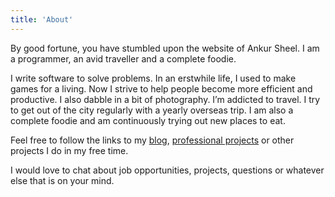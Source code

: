 ```yaml
---
title: 'About'
---
```


By good fortune, you have stumbled upon the website of Ankur Sheel. I am a programmer, an avid traveller and a complete
foodie.

I write software to solve problems. In an erstwhile life, I used to make games for a living. Now I strive to help people
become more efficient and productive. I also dabble in a bit of photography. I’m addicted to travel. I try to get out of
the city regularly with a yearly overseas trip. I am also a complete foodie and am continuously trying out new places to
eat.

Feel free to follow the links to my [blog](./blog), [professional projects](./cv/professional-projects) or other
projects I do in my free time.

I would love to chat about job opportunities, projects, questions or whatever else that is on your mind.
